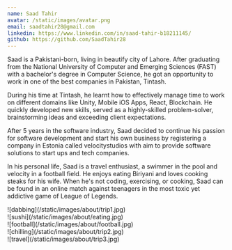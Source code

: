 ```yaml
---
name: Saad Tahir
avatar: /static/images/avatar.png
email: saadtahir28@gmail.com
linkedin: https://www.linkedin.com/in/saad-tahir-b18211145/
github: https://github.com/SaadTahir28
---
```


<p>

Saad is a Pakistani-born, living in beautify city of Lahore. After graduating from the National University of Computer and Emerging Sciences (FAST) with a bachelor's degree in Computer Science, he got an opportunity to work in one of the best companies in Pakistan, Tintash.

During his time at Tintash, he learnt how to effectively manage time to work on different domains like Unity, Mobile iOS Apps, React, Blockchain. He quickly developed new skills, served as a highly-skilled problem-solver, brainstorming ideas and exceeding client expectations.

After 5 years in the software industry, Saad decided to continue his passion for software development and start his own business by registering a company in Estonia called velocitystudios with aim to provide software solutions to start ups and tech companies.

In his personal life, Saad is a travel enthusiast, a swimmer in the pool and velocity in a football field. He enjoys eating Biriyani and loves cooking steaks for his wife. When he's not coding, exercising, or cooking, Saad can be found in an online match against teenagers in the most toxic yet addictive game of League of Legends.

</p>

<div className="flex flex-wrap -mx-2 overflow-hidden xl:-mx-2">
  <div className="my-1 px-2 w-full overflow-hidden xl:my-1 xl:px-2 xl:w-1/2">
    ![dabbing](/static/images/about/trip1.jpg)
  </div>
  <div className="my-1 px-2 w-full overflow-hidden xl:my-1 xl:px-2 xl:w-1/2">
    ![sushi](/static/images/about/eating.jpg)
  </div>
  <div className="my-1 px-2 w-full overflow-hidden xl:my-1 xl:px-2 xl:w-1/2">
    ![football](/static/images/about/football.jpg)
  </div>
  <div className="my-1 px-2 w-full overflow-hidden xl:my-1 xl:px-2 xl:w-1/2">
    ![chilling](/static/images/about/trip2.jpg)
  </div>
  <div className="my-1 px-2 w-full overflow-hidden xl:my-1 xl:px-2 xl:w-1/2">
    ![travel](/static/images/about/trip3.jpg)
  </div>
</div>
